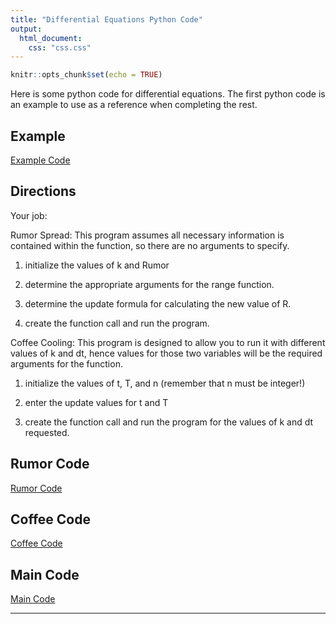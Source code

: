 ```yaml
---
title: "Differential Equations Python Code"
output:
  html_document:
    css: "css.css"
---
```


```r
knitr::opts_chunk$set(echo = TRUE)
```

Here is some python code for differential equations. The first python code is an example to use as a reference when completing the rest. 

## Example

[Example Code](Example.py)

## Directions

Your job:  

Rumor Spread: This program assumes all necessary information is contained within the function, so there are no arguments to specify.

1) initialize the values of k and Rumor

2) determine the appropriate arguments for the range function.

3) determine the update formula for calculating the new value of R.

4) create the function call and run the program.


Coffee Cooling: This program is designed to allow you to run it with different values of k and dt, hence values for those two variables will be the required arguments for the function.

1) initialize the values of t, T, and n (remember that n must be integer!)

2) enter the update values for t and T

3) create the function call and run the program for the values of k and dt requested.

## Rumor Code

[Rumor Code](rumor.py)

## Coffee Code

[Coffee Code](coffee.py)

## Main Code

[Main Code](main1.py)

__________
